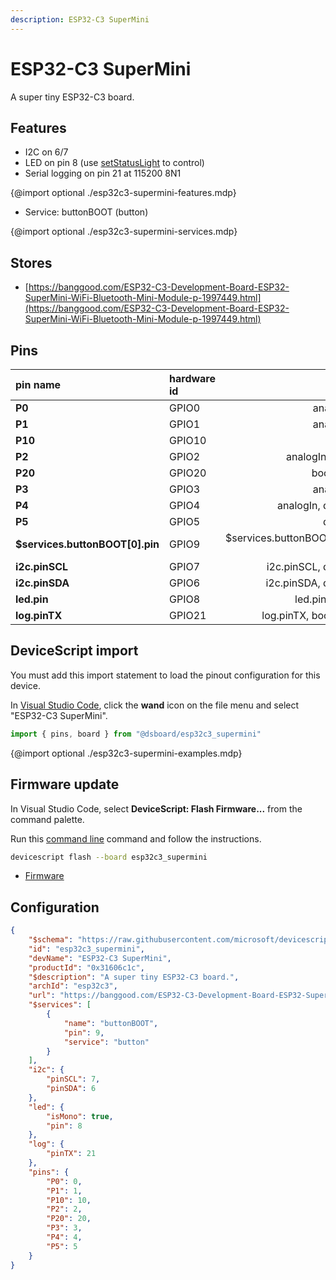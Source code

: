 ```yaml
---
description: ESP32-C3 SuperMini
---
```

# ESP32-C3 SuperMini


A super tiny ESP32-C3 board.


## Features

-  I2C on 6/7
-  LED on pin 8  (use [setStatusLight](/developer/status-light) to control)
-  Serial logging on pin 21 at 115200 8N1

{@import optional ./esp32c3-supermini-features.mdp}

-  Service: buttonBOOT (button)

{@import optional ./esp32c3-supermini-services.mdp}


## Stores

-  [https://banggood.com/ESP32-C3-Development-Board-ESP32-SuperMini-WiFi-Bluetooth-Mini-Module-p-1997449.html](https://banggood.com/ESP32-C3-Development-Board-ESP32-SuperMini-WiFi-Bluetooth-Mini-Module-p-1997449.html)

## Pins

| pin name | hardware id | features |
|:---------|:------------|---------:|
| **P0** |  GPIO0 |  analogIn,  io |
| **P1** |  GPIO1 |  analogIn,  io |
| **P10** |  GPIO10 |  io |
| **P2** |  GPIO2 |  analogIn,  boot,  io |
| **P20** |  GPIO20 |  bootUart,  io |
| **P3** |  GPIO3 |  analogIn,  io |
| **P4** |  GPIO4 |  analogIn,  debug,  io |
| **P5** |  GPIO5 |  debug,  io |
| **$services.buttonBOOT[0].pin** |  GPIO9 |  $services.buttonBOOT[0].pin,  boot,  io |
| **i2c.pinSCL** |  GPIO7 |  i2c.pinSCL,  debug,  io |
| **i2c.pinSDA** |  GPIO6 |  i2c.pinSDA,  debug,  io |
| **led.pin** |  GPIO8 |  led.pin,  boot,  io |
| **log.pinTX** |  GPIO21 |  log.pinTX,  bootUart,  io |



## DeviceScript import


You must add this import statement to load 
the pinout configuration for this device.

In [Visual Studio Code](/getting-started/vscode),
click the **wand** icon on the file menu and 
select "ESP32-C3 SuperMini".

```ts
import { pins, board } from "@dsboard/esp32c3_supermini"
```

{@import optional ./esp32c3-supermini-examples.mdp}

## Firmware update

In Visual Studio Code,
select **DeviceScript: Flash Firmware...** from the command palette.
        
Run this [command line](/api/cli) command and follow the instructions.

```bash
devicescript flash --board esp32c3_supermini
```


- [Firmware](https://github.com/microsoft/devicescript-esp32/releases/latest/download/devicescript-esp32c3-esp32c3_supermini-0x0.bin)

## Configuration

```json title="esp32c3_supermini.json"
{
    "$schema": "https://raw.githubusercontent.com/microsoft/devicescript-esp32/main/boards/esp32deviceconfig.schema.json",
    "id": "esp32c3_supermini",
    "devName": "ESP32-C3 SuperMini",
    "productId": "0x31606c1c",
    "$description": "A super tiny ESP32-C3 board.",
    "archId": "esp32c3",
    "url": "https://banggood.com/ESP32-C3-Development-Board-ESP32-SuperMini-WiFi-Bluetooth-Mini-Module-p-1997449.html",
    "$services": [
        {
            "name": "buttonBOOT",
            "pin": 9,
            "service": "button"
        }
    ],
    "i2c": {
        "pinSCL": 7,
        "pinSDA": 6
    },
    "led": {
        "isMono": true,
        "pin": 8
    },
    "log": {
        "pinTX": 21
    },
    "pins": {
        "P0": 0,
        "P1": 1,
        "P10": 10,
        "P2": 2,
        "P20": 20,
        "P3": 3,
        "P4": 4,
        "P5": 5
    }
}
```
